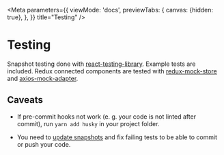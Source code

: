 
<Meta
  parameters={{
    viewMode: 'docs',
    previewTabs: {
      canvas: {hidden: true},
    },
  }}
  title="Testing"
/>



# Testing

Snapshot testing done with [react-testing-library](https://testing-library.com/docs/react-testing-library/intro). Example tests are included. Redux connected components are tested with [redux-mock-store](https://github.com/dmitry-zaets/redux-mock-store) and [axios-mock-adapter](https://github.com/ctimmerm/axios-mock-adapter).

## Caveats

- If pre-commit hooks not work (e. g. your code is not linted after commit), run ``yarn add husky`` in your project folder.

- You need to [update snapshots](https://jestjs.io/docs/en/snapshot-testing#updating-snapshots) and fix failing tests to be able to commit or push your code.
